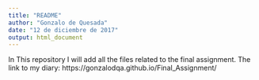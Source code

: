 ```yaml
---
title: "README"
author: "Gonzalo de Quesada"
date: "12 de diciembre de 2017"
output: html_document
---
```

In This repository I will add all the files related to the final assignment. The link to my diary: https://gonzalodqa.github.io/Final_Assignment/